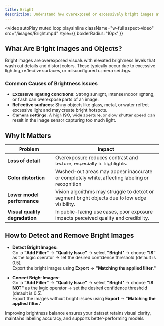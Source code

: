 ```yaml
---
title: Bright
description: Understand how overexposed or excessively bright images affect dataset quality and how to detect and correct them using Visual Layer.
---
```

<video
  autoPlay
  muted
  loop
  playsInline
  className="w-full aspect-video"
  src="/images/Bright.mp4"
  style={{ borderRadius: '10px' }}
></video>

## What Are Bright Images and Objects?

Bright images are overexposed visuals with elevated brightness levels that wash out details and distort colors. These typically occur due to excessive lighting, reflective surfaces, or misconfigured camera settings.

### Common Causes of Brightness Issues

- **Excessive lighting conditions**: Strong sunlight, intense indoor lighting, or flash can overexpose parts of an image.
- **Reflective surfaces**: Shiny objects like glass, metal, or water reflect excessive light and may create bright hotspots.
- **Camera settings**: A high ISO, wide aperture, or slow shutter speed can result in the image sensor capturing too much light.

## Why It Matters

<div className="integrations-table">

| Problem | Impact |
|---------|--------|
| **Loss of detail** | Overexposure reduces contrast and texture, especially in highlights. |
| **Color distortion** | Washed-out areas may appear inaccurate or completely white, affecting labeling or recognition. |
| **Lower model performance** | Vision algorithms may struggle to detect or segment bright objects due to low edge visibility. |
| **Visual quality degradation** | In public-facing use cases, poor exposure impacts perceived quality and credibility. |

</div>

## How to Detect and Remove Bright Images

- **Detect Bright Images:**  
  Go to **"Add Filter"** → **"Quality Issue"** → select **"Bright"** → choose **"IS"** as the logic operator → set the desired confidence threshold (default is 0.5).  
  Export the bright images using **Export** → **"Matching the applied filter."**

- **Correct Bright Images:**  
  Go to **"Add Filter"** → **"Quality Issue"** → select **"Bright"** → choose **"IS NOT"** as the logic operator → set the desired confidence threshold (default is 0.5).  
  Export the images without bright issues using **Export** → **"Matching the applied filter."**


Improving brightness balance ensures your dataset retains visual clarity, maintains labeling accuracy, and supports better-performing models.

